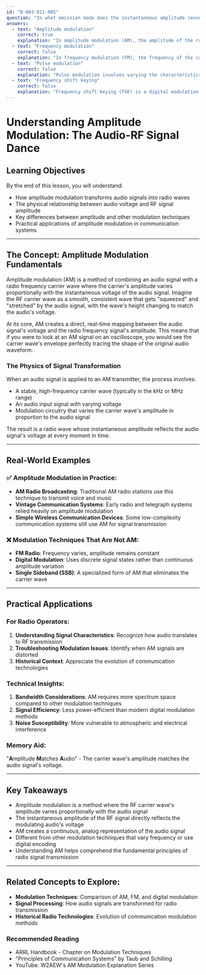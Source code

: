 ```yaml
---
id: "B-003-011-005"
question: "In what emission mode does the instantaneous amplitude (envelope) of the RF signal vary with the modulating audio?"
answers:
  - text: "Amplitude modulation"
    correct: true
    explanation: "In amplitude modulation (AM), the amplitude of the radio frequency carrier wave changes proportionally with the audio signal's instantaneous voltage. This means the height (amplitude) of the RF wave rises and falls exactly in sync with the modulating audio waveform, while the carrier frequency remains constant. The envelope of the RF signal directly reflects the shape of the original audio signal, creating a direct mathematical relationship between the audio input and the transmitted radio wave."
  - text: "Frequency modulation"
    correct: false
    explanation: "In frequency modulation (FM), the frequency of the carrier wave changes in response to the audio signal, not its amplitude. The amplitude remains constant while the carrier wave's frequency varies, representing a fundamentally different modulation technique from amplitude modulation. In FM, the audio signal causes frequency deviation rather than amplitude variation."
  - text: "Pulse modulation"
    correct: false
    explanation: "Pulse modulation involves varying the characteristics of discrete pulses, such as pulse width, position, or amplitude. Unlike continuous wave amplitude modulation, pulse modulation works with discrete signal segments and does not create a continuous variation of the RF signal's envelope with the audio signal."
  - text: "Frequency shift keying"
    correct: false
    explanation: "Frequency shift keying (FSK) is a digital modulation technique where discrete frequencies represent binary data states (typically 0 and 1). Unlike AM, FSK does not create a continuous amplitude variation that matches an analog audio signal, but instead switches between fixed frequencies to represent digital information."
---
```


# Understanding Amplitude Modulation: The Audio-RF Signal Dance

## Learning Objectives
By the end of this lesson, you will understand:
- How amplitude modulation transforms audio signals into radio waves
- The physical relationship between audio voltage and RF signal amplitude
- Key differences between amplitude and other modulation techniques
- Practical applications of amplitude modulation in communication systems

---

## The Concept: Amplitude Modulation Fundamentals

Amplitude modulation (AM) is a method of combining an audio signal with a radio frequency carrier wave where the carrier's amplitude varies proportionally with the instantaneous voltage of the audio signal. Imagine the RF carrier wave as a smooth, consistent wave that gets "squeezed" and "stretched" by the audio signal, with the wave's height changing to match the audio's voltage.

At its core, AM creates a direct, real-time mapping between the audio signal's voltage and the radio frequency signal's amplitude. This means that if you were to look at an AM signal on an oscilloscope, you would see the carrier wave's envelope perfectly tracing the shape of the original audio waveform.

### The Physics of Signal Transformation

When an audio signal is applied to an AM transmitter, the process involves:
- A stable, high-frequency carrier wave (typically in the kHz or MHz range)
- An audio input signal with varying voltage
- Modulation circuitry that varies the carrier wave's amplitude in proportion to the audio signal

The result is a radio wave whose instantaneous amplitude reflects the audio signal's voltage at every moment in time.

---

## Real-World Examples

### ✅ Amplitude Modulation in Practice:
- **AM Radio Broadcasting**: Traditional AM radio stations use this technique to transmit voice and music
- **Vintage Communication Systems**: Early radio and telegraph systems relied heavily on amplitude modulation
- **Simple Wireless Communication Devices**: Some low-complexity communication systems still use AM for signal transmission

### ❌ Modulation Techniques That Are Not AM:
- **FM Radio**: Frequency varies, amplitude remains constant
- **Digital Modulation**: Uses discrete signal states rather than continuous amplitude variation
- **Single Sideband (SSB)**: A specialized form of AM that eliminates the carrier wave

---

## Practical Applications

### For Radio Operators:
1. **Understanding Signal Characteristics**: Recognize how audio translates to RF transmission
2. **Troubleshooting Modulation Issues**: Identify when AM signals are distorted
3. **Historical Context**: Appreciate the evolution of communication technologies

### Technical Insights:
1. **Bandwidth Considerations**: AM requires more spectrum space compared to other modulation techniques
2. **Signal Efficiency**: Less power-efficient than modern digital modulation methods
3. **Noise Susceptibility**: More vulnerable to atmospheric and electrical interference

### Memory Aid:
"**A**mplitude **M**atches **A**udio" - The carrier wave's amplitude matches the audio signal's voltage.

---

## Key Takeaways

- Amplitude modulation is a method where the RF carrier wave's amplitude varies proportionally with the audio signal
- The instantaneous amplitude of the RF signal directly reflects the modulating audio's voltage
- AM creates a continuous, analog representation of the audio signal
- Different from other modulation techniques that vary frequency or use digital encoding
- Understanding AM helps comprehend the fundamental principles of radio signal transmission

---

## Related Concepts to Explore:
- **Modulation Techniques**: Comparison of AM, FM, and digital modulation
- **Signal Processing**: How audio signals are transformed for radio transmission
- **Historical Radio Technologies**: Evolution of communication modulation methods

### Recommended Reading
- ARRL Handbook - Chapter on Modulation Techniques
- "Principles of Communication Systems" by Taub and Schilling
- YouTube: W2AEW's AM Modulation Explanation Series